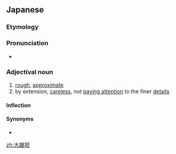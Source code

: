 ==Japanese==
{{ja-kanjitab|大|雑|把}}

===Etymology===
{{rfe|lang=ja|Appears to be compound of {{m|ja|大|tr=ō}} + {{m|ja|雑把|tr=zappa}}, but I cannot find any listing of {{m|ja|雑把}} on its own.}}

===Pronunciation===
* {{IPA|lang=ja|[o̞ːza̠pːa̠]}}

===Adjectival noun===
{{ja-adj|おおざっぱ|decl=na}}

# [[rough]], [[approximate]]
# by extension, [[careless]], not [[pay attention|paying attention]] to the finer [[detail]]s

====Inflection====
{{ja-na|大雑把|おおざっぱ|ōzappa}}

====Synonyms====
* {{l|ja|大まか|tr={{l|ja|おおまか}}, ''{{l|ja|sc=Latn|ōmaka}}''}}

[[zh:大雑把]]